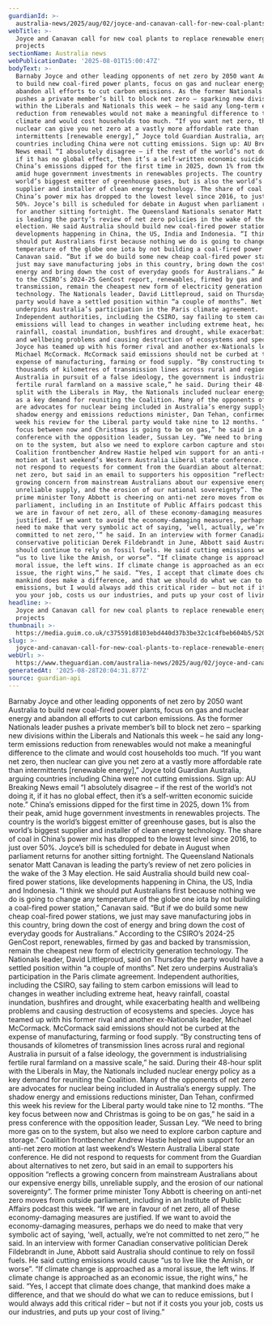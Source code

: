 ```yaml
---
guardianId: >-
  australia-news/2025/aug/02/joyce-and-canavan-call-for-new-coal-plants-to-replace-renewable-energy-projects
webTitle: >-
  Joyce and Canavan call for new coal plants to replace renewable energy
  projects
sectionName: Australia news
webPublicationDate: '2025-08-01T15:00:47Z'
bodyText: >-
  Barnaby Joyce and other leading opponents of net zero by 2050 want Australia
  to build new coal-fired power plants, focus on gas and nuclear energy and
  abandon all efforts to cut carbon emissions. As the former Nationals leader
  pushes a private member’s bill to block net zero – sparking new divisions
  within the Liberals and Nationals this week – he said any long-term emissions
  reduction from renewables would not make a meaningful difference to the
  climate and would cost households too much. “If you want net zero, then
  nuclear can give you net zero at a vastly more affordable rate than
  intermittents [renewable energy],” Joyce told Guardian Australia, arguing
  countries including China were not cutting emissions. Sign up: AU Breaking
  News email “I absolutely disagree – if the rest of the world’s not doing it,
  if it has no global effect, then it’s a self-written economic suicide note.”
  China’s emissions dipped for the first time in 2025, down 1% from their peak,
  amid huge government investments in renewables projects. The country is the
  world’s biggest emitter of greenhouse gases, but is also the world’s biggest
  supplier and installer of clean energy technology. The share of coal in
  China’s power mix has dropped to the lowest level since 2016, to just over
  50%. Joyce’s bill is scheduled for debate in August when parliament returns
  for another sitting fortnight. The Queensland Nationals senator Matt Canavan
  is leading the party’s review of net zero policies in the wake of the 3 May
  election. He said Australia should build new coal-fired power stations, like
  developments happening in China, the US, India and Indonesia. “I think we
  should put Australians first because nothing we do is going to change any
  temperature of the globe one iota by not building a coal-fired power station,”
  Canavan said. “But if we do build some new cheap coal-fired power stations, we
  just may save manufacturing jobs in this country, bring down the cost of
  energy and bring down the cost of everyday goods for Australians.” According
  to the CSIRO’s 2024-25 GenCost report, renewables, firmed by gas and backed by
  transmission, remain the cheapest new form of electricity generation
  technology. The Nationals leader, David Littleproud, said on Thursday the
  party would have a settled position within “a couple of months”. Net zero
  underpins Australia’s participation in the Paris climate agreement.
  Independent authorities, including the CSIRO, say failing to stem carbon
  emissions will lead to changes in weather including extreme heat, heavy
  rainfall, coastal inundation, bushfires and drought, while exacerbating health
  and wellbeing problems and causing destruction of ecosystems and species.
  Joyce has teamed up with his former rival and another ex-Nationals leader,
  Michael McCormack. McCormack said emissions should not be curbed at the
  expense of manufacturing, farming or food supply. “By constructing tens of
  thousands of kilometres of transmission lines across rural and regional
  Australia in pursuit of a false ideology, the government is industrialising
  fertile rural farmland on a massive scale,” he said. During their 48-hour
  split with the Liberals in May, the Nationals included nuclear energy policy
  as a key demand for reuniting the Coalition. Many of the opponents of net zero
  are advocates for nuclear being included in Australia’s energy supply. The
  shadow energy and emissions reductions minister, Dan Tehan, confirmed this
  week his review for the Liberal party would take nine to 12 months. “The key
  focus between now and Christmas is going to be on gas,” he said in a press
  conference with the opposition leader, Sussan Ley. “We need to bring more gas
  on to the system, but also we need to explore carbon capture and storage.”
  Coalition frontbencher Andrew Hastie helped win support for an anti-net zero
  motion at last weekend’s Western Australia Liberal state conference. He did
  not respond to requests for comment from the Guardian about alternatives to
  net zero, but said in an email to supporters his opposition “reflects a
  growing concern from mainstream Australians about our expensive energy bills,
  unreliable supply, and the erosion of our national sovereignty”. The former
  prime minister Tony Abbott is cheering on anti-net zero moves from outside
  parliament, including in an Institute of Public Affairs podcast this week. “If
  we are in favour of net zero, all of these economy-damaging measures are
  justified. If we want to avoid the economy-damaging measures, perhaps we do
  need to make that very symbolic act of saying, ‘well, actually, we’re not
  committed to net zero,’” he said. In an interview with former Canadian
  conservative politician Derek Fildebrandt in June, Abbott said Australia
  should continue to rely on fossil fuels. He said cutting emissions would cause
  “us to live like the Amish, or worse”. “If climate change is approached as a
  moral issue, the left wins. If climate change is approached as an economic
  issue, the right wins,” he said. “Yes, I accept that climate does change, that
  mankind does make a difference, and that we should do what we can to reduce
  emissions, but I would always add this critical rider – but not if it costs
  you your job, costs us our industries, and puts up your cost of living.”
headline: >-
  Joyce and Canavan call for new coal plants to replace renewable energy
  projects
thumbnail: >-
  https://media.guim.co.uk/c375591d8103ebd440d37b3be32c1c4fbeb604b5/520_0_5201_4161/500.jpg
slug: >-
  joyce-and-canavan-call-for-new-coal-plants-to-replace-renewable-energy-projects
webUrl: >-
  https://www.theguardian.com/australia-news/2025/aug/02/joyce-and-canavan-call-for-new-coal-plants-to-replace-renewable-energy-projects
generatedAt: '2025-08-28T20:04:31.877Z'
source: guardian-api
---
```

Barnaby Joyce and other leading opponents of net zero by 2050 want Australia to build new coal-fired power plants, focus on gas and nuclear energy and abandon all efforts to cut carbon emissions. As the former Nationals leader pushes a private member’s bill to block net zero – sparking new divisions within the Liberals and Nationals this week – he said any long-term emissions reduction from renewables would not make a meaningful difference to the climate and would cost households too much. “If you want net zero, then nuclear can give you net zero at a vastly more affordable rate than intermittents [renewable energy],” Joyce told Guardian Australia, arguing countries including China were not cutting emissions. Sign up: AU Breaking News email “I absolutely disagree – if the rest of the world’s not doing it, if it has no global effect, then it’s a self-written economic suicide note.” China’s emissions dipped for the first time in 2025, down 1% from their peak, amid huge government investments in renewables projects. The country is the world’s biggest emitter of greenhouse gases, but is also the world’s biggest supplier and installer of clean energy technology. The share of coal in China’s power mix has dropped to the lowest level since 2016, to just over 50%. Joyce’s bill is scheduled for debate in August when parliament returns for another sitting fortnight. The Queensland Nationals senator Matt Canavan is leading the party’s review of net zero policies in the wake of the 3 May election. He said Australia should build new coal-fired power stations, like developments happening in China, the US, India and Indonesia. “I think we should put Australians first because nothing we do is going to change any temperature of the globe one iota by not building a coal-fired power station,” Canavan said. “But if we do build some new cheap coal-fired power stations, we just may save manufacturing jobs in this country, bring down the cost of energy and bring down the cost of everyday goods for Australians.” According to the CSIRO’s 2024-25 GenCost report, renewables, firmed by gas and backed by transmission, remain the cheapest new form of electricity generation technology. The Nationals leader, David Littleproud, said on Thursday the party would have a settled position within “a couple of months”. Net zero underpins Australia’s participation in the Paris climate agreement. Independent authorities, including the CSIRO, say failing to stem carbon emissions will lead to changes in weather including extreme heat, heavy rainfall, coastal inundation, bushfires and drought, while exacerbating health and wellbeing problems and causing destruction of ecosystems and species. Joyce has teamed up with his former rival and another ex-Nationals leader, Michael McCormack. McCormack said emissions should not be curbed at the expense of manufacturing, farming or food supply. “By constructing tens of thousands of kilometres of transmission lines across rural and regional Australia in pursuit of a false ideology, the government is industrialising fertile rural farmland on a massive scale,” he said. During their 48-hour split with the Liberals in May, the Nationals included nuclear energy policy as a key demand for reuniting the Coalition. Many of the opponents of net zero are advocates for nuclear being included in Australia’s energy supply. The shadow energy and emissions reductions minister, Dan Tehan, confirmed this week his review for the Liberal party would take nine to 12 months. “The key focus between now and Christmas is going to be on gas,” he said in a press conference with the opposition leader, Sussan Ley. “We need to bring more gas on to the system, but also we need to explore carbon capture and storage.” Coalition frontbencher Andrew Hastie helped win support for an anti-net zero motion at last weekend’s Western Australia Liberal state conference. He did not respond to requests for comment from the Guardian about alternatives to net zero, but said in an email to supporters his opposition “reflects a growing concern from mainstream Australians about our expensive energy bills, unreliable supply, and the erosion of our national sovereignty”. The former prime minister Tony Abbott is cheering on anti-net zero moves from outside parliament, including in an Institute of Public Affairs podcast this week. “If we are in favour of net zero, all of these economy-damaging measures are justified. If we want to avoid the economy-damaging measures, perhaps we do need to make that very symbolic act of saying, ‘well, actually, we’re not committed to net zero,’” he said. In an interview with former Canadian conservative politician Derek Fildebrandt in June, Abbott said Australia should continue to rely on fossil fuels. He said cutting emissions would cause “us to live like the Amish, or worse”. “If climate change is approached as a moral issue, the left wins. If climate change is approached as an economic issue, the right wins,” he said. “Yes, I accept that climate does change, that mankind does make a difference, and that we should do what we can to reduce emissions, but I would always add this critical rider – but not if it costs you your job, costs us our industries, and puts up your cost of living.”

